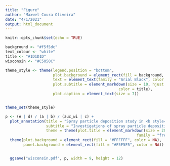 ```yaml
---
title: "Figure"
author: "Maxwel Coura Oliveira"
date: "4/1/2021"
output: html_document
---
```


```r
knitr::opts_chunk$set(echo = TRUE)
```







```r
background <- "#f5f5dc"
text_colour <- "white"
title <- "#1D1D1D"
wisconsin <- "#C5050C"

theme_style <- theme(legend.position = "bottom",
                     plot.background = element_rect(fill = background, color = NA),
                     text = element_text(family = "Arial Black", color = title),
                     plot.subtitle = element_markdown(size = 10, hjust = 0,
                                                  color = title),
                     plot.caption = element_text(size = 7))


theme_set(theme_style)
```


```r
p <- (e | d) / (a | b) / (auc_wi | c) +
  plot_annotation(title = "Spray particle deposition study in <b style='color:#C5050C;'>Wisconsin</b>",
                  subtitle = "Investigations of spray particle deposition at upwind, inswath and downwind. <b style='color:#0479a8;'>ANOVA</b> was perfomed for pray particle deposition at upwind and <br>inswath, and a <b style='color:#0479a8;'>Linear Model</b> was used to predict pray particle deposition with distance at downwind. Hooded sprayer makes a bigger <br>difference on spray particle deposition, followed by nozzle and drift reduction agent.",
                  theme = theme(plot.title = element_markdown(size = 20, margin = margin(3, 0, 3, 0),
                                                          family = "fredoka"))) &
  theme(plot.background = element_rect(fill = "#FFFFFF", color = NA),
        panel.background = element_rect(fill = "#F5F5F5", color = NA))


  ggsave("wisconsin.pdf", p, width = 9, height = 12)
```



